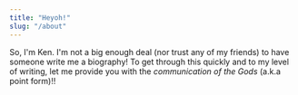 ```yaml
---
title: "Heyoh!"
slug: "/about"
---
```


So, I'm Ken. I'm not a big enough deal (nor trust any of my friends) to have someone write me a biography!  To get through this quickly and to my level of writing, let me provide you with the _communication of the Gods_ (a.k.a point form)!!

<Title text="Husbanding & Fathering" />

- Married to a wonderfully amazing and patient woman, named Sue.  
- We've been together/married for north of 10 years; don't ask me to get into the specifics - it's just all been so amazing that I can't keep track of time!
- We've got a crazy and energetic (my doppleganger of a) son, Carson.  
- I never thought I'd be patient enough to be a father and to be honest some days I don't think I'll ever be; but I do my absolute best and think it's going well so far.
- We try to be outside as much as possible during (all year round); watching Carson scoot around the block with his friends, checking out [Halton's conservation areas](https://www.conservationhalton.ca/parks), building a luge track on the front lawn, or any number of other ridiculous things we find ourselves doing.
- When we're inside we're in _other room_ (literally just the room adjacent to the TV room) making money playing **Axe Ball**.

### Golfing

- I played baseball through my youth and didn't actually get into Golf until my mid twenties.
- Even with ~20 years under my belt, I'm still pretty terrible (14 handicap).
- I try to play two times a week (sprinkling in that third whenever the opportunity presents itself).
- If you're a bogey golfer, feel free to hit me up for some loonie skins around the GTA.

#### Clubs

- SLDR Driver
- SLDR 3 Wood 
- SLDR 3 Hybrid
- Cobra Amp Cell 4 Iron to Gap Wedge
- Rando 60 and 56 Wedges

### Developing

- I graduated from [Ryerson University](https://ryerson.ca) with a degree in [Computer Science](https://www.ryerson.ca/programs/undergraduate/computer-science/).
- I went through a string of none development specific [jobs](https://linkedin.com/kenjdavidson) before getting back into development.  Since then I've mainly been working with `Java`, `AngularJS` and a little `React Native`.
- My first attempt at playing with React Native ended up in a releasing and maintaining the [React Native Bluetooth Classic](https://kenjdavidson.com/react-native-bluetooth-classic) library.
- I'm always attempting to work my way through new languages and framworks.  The flavour de jour is [Ruby on Rails](https://rubyonrails.org/) which I wasn't expecting to like/be as interest in as I find myself.
